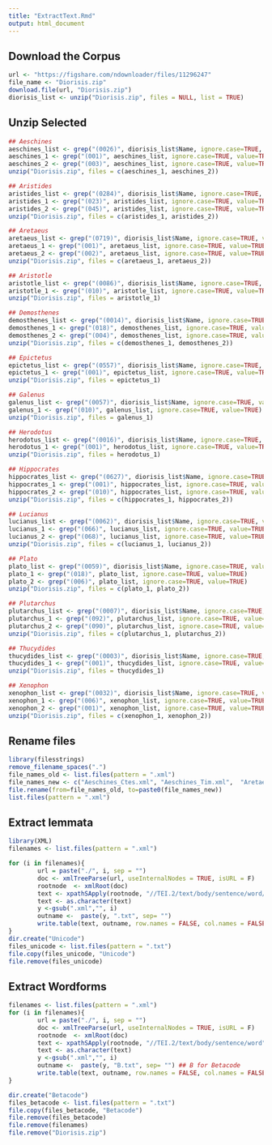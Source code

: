 ```yaml
---
title: "ExtractText.Rmd"
output: html_document
---
```


## Download the Corpus

```r
url <- "https://figshare.com/ndownloader/files/11296247"
file_name <- "Diorisis.zip"
download.file(url, "Diorisis.zip")
diorisis_list <- unzip("Diorisis.zip", files = NULL, list = TRUE) 
```

## Unzip Selected

```r
## Aeschines
aeschines_list <- grep("(0026)", diorisis_list$Name, ignore.case=TRUE, value=TRUE) 
aeschines_1 <- grep("(001)", aeschines_list, ignore.case=TRUE, value=TRUE)
aeschines_2 <- grep("(003)", aeschines_list, ignore.case=TRUE, value=TRUE)
unzip("Diorisis.zip", files = c(aeschines_1, aeschines_2))

## Aristides
aristides_list <- grep("(0284)", diorisis_list$Name, ignore.case=TRUE, value=TRUE) 
aristides_1 <- grep("(023)", aristides_list, ignore.case=TRUE, value=TRUE)
aristides_2 <- grep("(045)", aristides_list, ignore.case=TRUE, value=TRUE)
unzip("Diorisis.zip", files = c(aristides_1, aristides_2))

## Aretaeus
aretaeus_list <- grep("(0719)", diorisis_list$Name, ignore.case=TRUE, value=TRUE) 
aretaeus_1 <- grep("(001)", aretaeus_list, ignore.case=TRUE, value=TRUE)
aretaeus_2 <- grep("(002)", aretaeus_list, ignore.case=TRUE, value=TRUE)
unzip("Diorisis.zip", files = c(aretaeus_1, aretaeus_2))

## Aristotle 
aristotle_list <- grep("(0086)", diorisis_list$Name, ignore.case=TRUE, value=TRUE) 
aristotle_1 <- grep("(010)", aristotle_list, ignore.case=TRUE, value=TRUE)
unzip("Diorisis.zip", files = aristotle_1)

## Demosthenes
demosthenes_list <- grep("(0014)", diorisis_list$Name, ignore.case=TRUE, value=TRUE) 
demosthenes_1 <- grep("(018)", demosthenes_list, ignore.case=TRUE, value=TRUE)
demosthenes_2 <- grep("(004)", demosthenes_list, ignore.case=TRUE, value=TRUE)
unzip("Diorisis.zip", files = c(demosthenes_1, demosthenes_2))

## Epictetus
epictetus_list <- grep("(0557)", diorisis_list$Name, ignore.case=TRUE, value=TRUE) 
epictetus_1 <- grep("(001)", epictetus_list, ignore.case=TRUE, value=TRUE)
unzip("Diorisis.zip", files = epictetus_1)

## Galenus
galenus_list <- grep("(0057)", diorisis_list$Name, ignore.case=TRUE, value=TRUE) 
galenus_1 <- grep("(010)", galenus_list, ignore.case=TRUE, value=TRUE)
unzip("Diorisis.zip", files = galenus_1)

## Herodotus
herodotus_list <- grep("(0016)", diorisis_list$Name, ignore.case=TRUE, value=TRUE) 
herodotus_1 <- grep("(001)", herodotus_list, ignore.case=TRUE, value=TRUE)
unzip("Diorisis.zip", files = herodotus_1)

## Hippocrates
hippocrates_list <- grep("(0627)", diorisis_list$Name, ignore.case=TRUE, value=TRUE) 
hippocrates_1 <- grep("(001)", hippocrates_list, ignore.case=TRUE, value=TRUE)
hippocrates_2 <- grep("(010)", hippocrates_list, ignore.case=TRUE, value=TRUE)
unzip("Diorisis.zip", files = c(hippocrates_1, hippocrates_2))

## Lucianus
lucianus_list <- grep("(0062)", diorisis_list$Name, ignore.case=TRUE, value=TRUE) 
lucianus_1 <- grep("(066)", lucianus_list, ignore.case=TRUE, value=TRUE)
lucianus_2 <- grep("(068)", lucianus_list, ignore.case=TRUE, value=TRUE)
unzip("Diorisis.zip", files = c(lucianus_1, lucianus_2))

## Plato 
plato_list <- grep("(0059)", diorisis_list$Name, ignore.case=TRUE, value=TRUE) 
plato_1 <- grep("(018)", plato_list, ignore.case=TRUE, value=TRUE)
plato_2 <- grep("(006)", plato_list, ignore.case=TRUE, value=TRUE)
unzip("Diorisis.zip", files = c(plato_1, plato_2))

## Plutarchus
plutarchus_list <- grep("(0007)", diorisis_list$Name, ignore.case=TRUE, value=TRUE) 
plutarchus_1 <- grep("(092)", plutarchus_list, ignore.case=TRUE, value=TRUE)
plutarchus_2 <- grep("(090)", plutarchus_list, ignore.case=TRUE, value=TRUE)
unzip("Diorisis.zip", files = c(plutarchus_1, plutarchus_2))

## Thucydides
thucydides_list <- grep("(0003)", diorisis_list$Name, ignore.case=TRUE, value=TRUE) 
thucydides_1 <- grep("(001)", thucydides_list, ignore.case=TRUE, value=TRUE)
unzip("Diorisis.zip", files = thucydides_1)

## Xenophon
xenophon_list <- grep("(0032)", diorisis_list$Name, ignore.case=TRUE, value=TRUE) 
xenophon_1 <- grep("(006)", xenophon_list, ignore.case=TRUE, value=TRUE)
xenophon_2 <- grep("(001)", xenophon_list, ignore.case=TRUE, value=TRUE)
unzip("Diorisis.zip", files = c(xenophon_1, xenophon_2))
```

## Rename files 
```r
library(filesstrings)
remove_filename_spaces(".")
file_names_old <- list.files(pattern = ".xml")
file_names_new <- c("Aeschines_Ctes.xml", "Aeschines_Tim.xml",  "Aretaeus_1.xml", "Aretaeus_2.xml", "Aristides_23.xml", "Aristides_045.xml", "Aristotle_NE.xml", "Demosthenes_1Phil.xml", "Demosthenes_Crown.xml", "Epictetus_Diss.xml", "Galen_Fac.xml", "Herodotus_Hist.xml", "Hippocrates_PM.xml", "Hippocrates_Art.xml", "Lucian_DD.xml", "Lucian_DM.xml", "Plato_Chrm.xml", "Plato_Tht.xml",   "Plutarch_Orac.xml", "Plutarch_E.xml", "Thucydides_Hist.xml", "Xenophon_Anab.xml", "Xenophon_Hell.xml")
file.rename(from=file_names_old, to=paste0(file_names_new))
list.files(pattern = ".xml")
```

## Extract lemmata
```r
library(XML)
filenames <- list.files(pattern = ".xml")

for (i in filenames){
        url = paste("./", i, sep = "")
        doc <- xmlTreeParse(url, useInternalNodes = TRUE, isURL = F)
        rootnode  <- xmlRoot(doc)
        text <- xpathSApply(rootnode, "//TEI.2/text/body/sentence/word/lemma", xmlGetAttr, 'entry')
        text <- as.character(text)
        y <-gsub(".xml","", i)
        outname <-  paste(y, ".txt", sep= "") 
        write.table(text, outname, row.names = FALSE, col.names = FALSE, quote = FALSE)
}
dir.create("Unicode")
files_unicode <- list.files(pattern = ".txt")
file.copy(files_unicode, "Unicode")
file.remove(files_unicode)
```

## Extract Wordforms
```r
filenames <- list.files(pattern = ".xml")
for (i in filenames){
        url = paste("./", i, sep = "")
        doc <- xmlTreeParse(url, useInternalNodes = TRUE, isURL = F)
        rootnode  <- xmlRoot(doc)
        text <- xpathSApply(rootnode, "//TEI.2/text/body/sentence/word", xmlGetAttr, 'form')
        text <- as.character(text)
        y <-gsub(".xml","", i)
        outname <-  paste(y, "B.txt", sep= "") ## B for Betacode
        write.table(text, outname, row.names = FALSE, col.names = FALSE, quote = FALSE)
}

dir.create("Betacode")
files_betacode <- list.files(pattern = ".txt")
file.copy(files_betacode, "Betacode")
file.remove(files_betacode)
file.remove(filenames)
file.remove("Diorisis.zip")
```